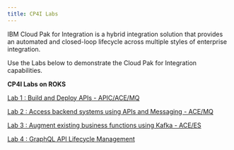```yaml
---
title: CP4I Labs
---
```


<ArticleDetails name="Carlos Hirata, Ravi Katikala, Rafaael Osorio" lastUpdated="MArch 2021" readTimeMinutes="120" />

IBM Cloud Pak for Integration is a hybrid integration solution that provides an automated and closed-loop lifecycle across multiple styles of enterprise integration.

Use the Labs below to demonstrate the Cloud Pak for Integration capabilities.

**CP4I Labs on ROKS**

[Lab 1 : Build and Deploy APIs - APIC/ACE/MQ](../../tutorials/BuildDeployAPIs)

[Lab 2 : Access backend systems using APIs and Messaging - ACE/MQ](../../tutorials/AccessBackendSystems)

[Lab 3 : Augment existing business functions using Kafka - ACE/ES](../../tutorials/CreateEngagingExperiences)

[Lab 4 : GraphQL API Lifecycle Management](../../tutorials/ManageGraphQL)

